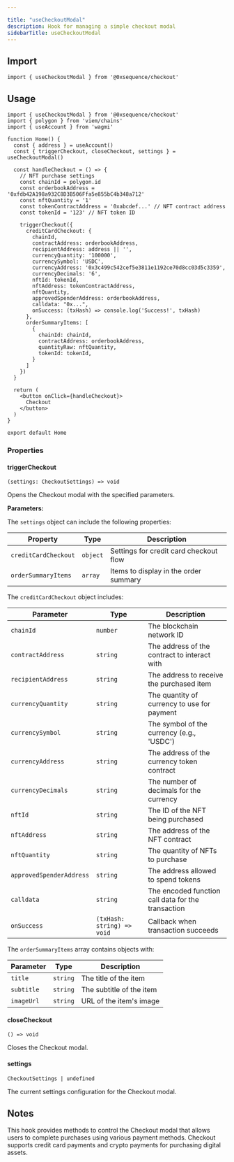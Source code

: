 ```yaml
---

title: "useCheckoutModal"
description: Hook for managing a simple checkout modal
sidebarTitle: useCheckoutModal
---
```


## Import

```tsx
import { useCheckoutModal } from '@0xsequence/checkout'
```

## Usage

```tsx
import { useCheckoutModal } from '@0xsequence/checkout'
import { polygon } from 'viem/chains'
import { useAccount } from 'wagmi'

function Home() {
  const { address } = useAccount()
  const { triggerCheckout, closeCheckout, settings } = useCheckoutModal()

  const handleCheckout = () => {
    // NFT purchase settings
    const chainId = polygon.id
    const orderbookAddress = '0xfdb42A198a932C8D3B506Ffa5e855bC4b348a712'
    const nftQuantity = '1'
    const tokenContractAddress = '0xabcdef...' // NFT contract address
    const tokenId = '123' // NFT token ID

    triggerCheckout({
      creditCardCheckout: {
        chainId,
        contractAddress: orderbookAddress,
        recipientAddress: address || '',
        currencyQuantity: '100000',
        currencySymbol: 'USDC',
        currencyAddress: '0x3c499c542cef5e3811e1192ce70d8cc03d5c3359',
        currencyDecimals: '6',
        nftId: tokenId,
        nftAddress: tokenContractAddress,
        nftQuantity,
        approvedSpenderAddress: orderbookAddress,
        calldata: "0x...",
        onSuccess: (txHash) => console.log('Success!', txHash)
      },
      orderSummaryItems: [
        {
          chainId: chainId,
          contractAddress: orderbookAddress,
          quantityRaw: nftQuantity,
          tokenId: tokenId,
        }
      ]
    })
  }

  return (
    <button onClick={handleCheckout}>
      Checkout
    </button>
  )
}

export default Home
```

### Properties

#### triggerCheckout

`(settings: CheckoutSettings) => void`

Opens the Checkout modal with the specified parameters.

**Parameters:**

The `settings` object can include the following properties:

| Property | Type | Description |
| -------- | ---- | ----------- |
| `creditCardCheckout` | `object` | Settings for credit card checkout flow |
| `orderSummaryItems` | `array` | Items to display in the order summary |

The `creditCardCheckout` object includes:

| Parameter | Type | Description |
| --------- | ---- | ----------- |
| `chainId` | `number` | The blockchain network ID |
| `contractAddress` | `string` | The address of the contract to interact with |
| `recipientAddress` | `string` | The address to receive the purchased item |
| `currencyQuantity` | `string` | The quantity of currency to use for payment |
| `currencySymbol` | `string` | The symbol of the currency (e.g., 'USDC') |
| `currencyAddress` | `string` | The address of the currency token contract |
| `currencyDecimals` | `string` | The number of decimals for the currency |
| `nftId` | `string` | The ID of the NFT being purchased |
| `nftAddress` | `string` | The address of the NFT contract |
| `nftQuantity` | `string` | The quantity of NFTs to purchase |
| `approvedSpenderAddress` | `string` | The address allowed to spend tokens |
| `calldata` | `string` | The encoded function call data for the transaction |
| `onSuccess` | `(txHash: string) => void` | Callback when transaction succeeds |

The `orderSummaryItems` array contains objects with:

| Parameter | Type | Description |
| --------- | ---- | ----------- |
| `title` | `string` | The title of the item |
| `subtitle` | `string` | The subtitle of the item |
| `imageUrl` | `string` | URL of the item's image |

#### closeCheckout

`() => void`

Closes the Checkout modal.

#### settings

`CheckoutSettings | undefined`

The current settings configuration for the Checkout modal.

## Notes

This hook provides methods to control the Checkout modal that allows users to complete purchases using various payment methods. Checkout supports credit card payments and crypto payments for purchasing digital assets.
